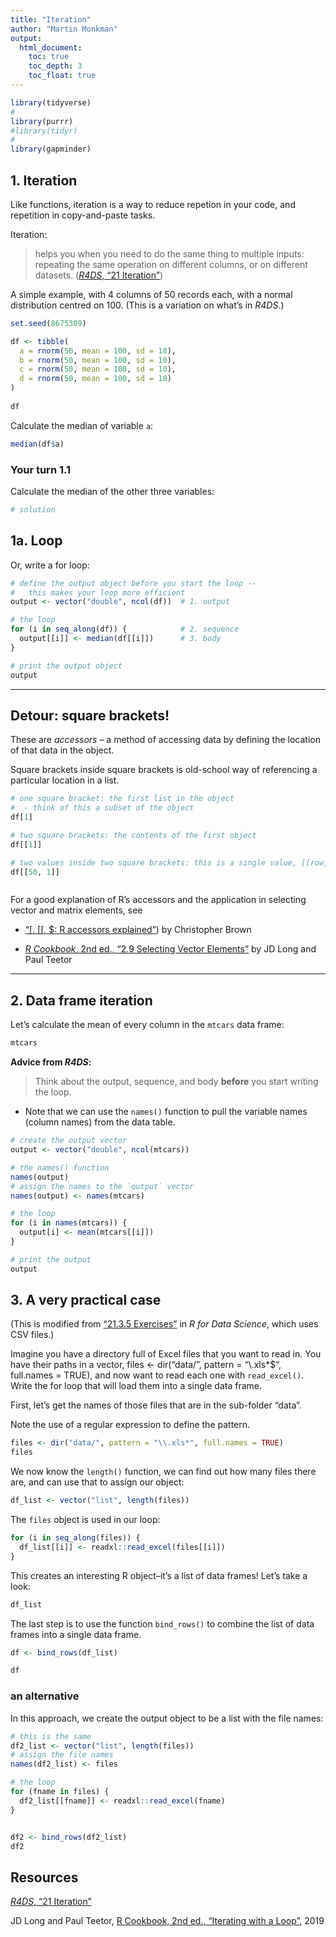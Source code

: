 ```yaml
---
title: "Iteration"
author: "Martin Monkman"
output:
  html_document:
    toc: true
    toc_depth: 3
    toc_float: true
---
```

```r

library(tidyverse)
#
library(purrr)
#library(tidyr)
#
library(gapminder)

```


## 1. Iteration

Like functions, iteration is a way to reduce repetion in your code, and repetition in copy-and-paste tasks.

Iteration:  

> helps you when you need to do the same thing to multiple inputs: repeating the same operation on different columns, or on different datasets. ([_R4DS_, "21 Iteration"](https://r4ds.had.co.nz/iteration.html))


A simple example, with 4 columns of 50 records each, with a normal distribution centred on 100. (This is a variation on what's in _R4DS_.)


```r
set.seed(8675309)

df <- tibble(
  a = rnorm(50, mean = 100, sd = 10),
  b = rnorm(50, mean = 100, sd = 10),
  c = rnorm(50, mean = 100, sd = 10),
  d = rnorm(50, mean = 100, sd = 10)
)
  
df

```

Calculate the median of variable `a`:

```r
median(df$a)

```

### Your turn 1.1

Calculate the median of the other three variables:

```r
# solution


```

## 1a. Loop

Or, write a for loop:

```r
# define the output object before you start the loop --
#   this makes your loop more efficient
output <- vector("double", ncol(df))  # 1. output

# the loop
for (i in seq_along(df)) {            # 2. sequence
  output[[i]] <- median(df[[i]])      # 3. body
}

# print the output object
output

```


---

## Detour: square brackets!

These are _accessors_ -- a method of accessing data by defining the location of that data in the object.

Square brackets inside square brackets is old-school way of referencing a particular location in a list.

```r

# one square bracket: the first list in the object
#  - think of this a subset of the object
df[1]

# two square brackets: the contents of the first object
df[[1]]

# two values inside two square brackets: this is a single value, [[row, column]]
df[[50, 1]]



```

For a good explanation of R's accessors and the application in selecting vector and matrix elements, see 

* ["\[, \[\[, $: R accessors explained"](https://www.r-bloggers.com/r-accessors-explained/)) by Christopher Brown

* [_R Cookbook_, 2nd ed., "2.9 Selecting Vector Elements"](https://rc2e.com/somebasics#recipe-id039) by JD Long and Paul Teetor


---

## 2. Data frame iteration

Let's calculate the mean of every column in the `mtcars` data frame:

```r

mtcars

```



**Advice from _R4DS_:**

> Think about the output, sequence, and body **before** you start writing the loop.


* Note that we can use the `names()` function to pull the variable names (column names) from the data table.

```r
# create the output vector
output <- vector("double", ncol(mtcars))

# the names() function 
names(output)
# assign the names to the `output` vector
names(output) <- names(mtcars)

# the loop
for (i in names(mtcars)) {
  output[i] <- mean(mtcars[[i]])
}

# print the output
output

```


## 3. A very practical case

(This is modified from ["21.3.5 Exercises"](https://r4ds.had.co.nz/iteration.html#exercises-56) in _R for Data Science_, which uses CSV files.)


Imagine you have a directory full of Excel files that you want to read in. You have their paths in a vector, files <- dir("data/", pattern = "\\.xls*$", full.names = TRUE), and now want to read each one with `read_excel()`. Write the for loop that will load them into a single data frame.


First, let's get the names of those files that are in the sub-folder "data". 

Note the use of a regular expression to define the pattern.

```r

files <- dir("data/", pattern = "\\.xls*", full.names = TRUE)
files

```

We now know the `length()` function, we can find out how many files there are, and can use that to assign our object:

```r

df_list <- vector("list", length(files))

```

The `files` object is used in our loop:

```r
for (i in seq_along(files)) {
  df_list[[i]] <- readxl::read_excel(files[[i]])
}
```




This creates an interesting R object--it's a list of data frames! Let's take a look:

```r
df_list
```

The last step is to use the function `bind_rows()` to combine the list of data frames into a single data frame.

```r

df <- bind_rows(df_list)

df 

```


### an alternative

In this approach, we create the output object to be a list with the file names:

```r
# this is the same
df2_list <- vector("list", length(files))
# assign the file names
names(df2_list) <- files

# the loop
for (fname in files) {
  df2_list[[fname]] <- readxl::read_excel(fname)
}


df2 <- bind_rows(df2_list)
df2
```





## Resources

[_R4DS_, "21 Iteration"](https://r4ds.had.co.nz/iteration.html)

JD Long and Paul Teetor, [R Cookbook, 2nd ed., "Iterating with a Loop"](https://rc2e.com/simpleprogramming#recipe-for_loop), 2019

